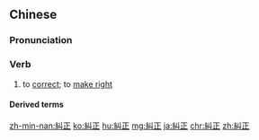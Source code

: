 {{also|纠正}}
==Chinese==
{{zh-forms|s=纠正|alt=紏正-Cantonese nonstandard}}

===Pronunciation===
{{zh-pron
|m=jiūzhèng
|c=gau2 zing3,dau2 zing3,dau2 zeng3
|h=pfs=kiu-chṳn
|mn=kiù-chèng/twv:kiú-chèng
|cat=v
}}

===Verb===
{{zh-verb}}

# to [[correct]]; to [[make right]]

====Derived terms====
{{zh-der|糾正液|糾正權}}

{{zh-cat|Elementary}}

[[zh-min-nan:糾正]]
[[ko:糾正]]
[[hu:糾正]]
[[mg:糾正]]
[[ja:糾正]]
[[chr:糾正]]
[[zh:糾正]]